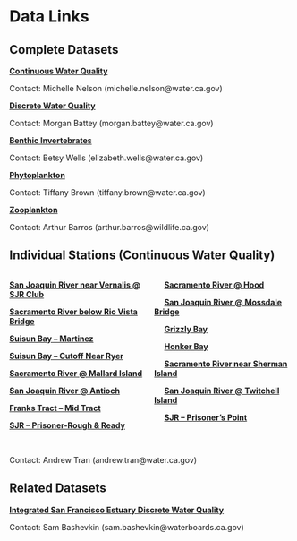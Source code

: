 # Data Links {#data-links}

## Complete Datasets {.unlisted .unnumbered}
[**Continuous Water Quality**](https://portal.edirepository.org/nis/mapbrowse?packageid=edi.1177.2)

Contact: Michelle Nelson (michelle.nelson@water.ca.gov)

[**Discrete Water Quality**](https://portal.edirepository.org/nis/mapbrowse?scope=edi&identifier=458&revision=7)

Contact: Morgan Battey (morgan.battey@water.ca.gov)

[**Benthic Invertebrates**](https://portal.edirepository.org/nis/mapbrowse?packageid=edi.1036.2)

Contact: Betsy Wells (elizabeth.wells@water.ca.gov)

[**Phytoplankton**](https://portal.edirepository.org/nis/mapbrowse?packageid=edi.1320.3)

Contact: Tiffany Brown (tiffany.brown@water.ca.gov)

[**Zooplankton**](https://portal.edirepository.org/nis/mapbrowse?scope=edi&identifier=522&revision=11)

Contact: Arthur Barros (arthur.barros@wildlife.ca.gov)

## Individual Stations (Continuous Water Quality) {.unlisted .unnumbered}
:::: {style="display: flex;"}

::: {}
[**San Joaquin River near Vernalis @ SJR Club**](https://cdec.water.ca.gov/dynamicapp/QueryF?s=SJR)  

[**Sacramento River below Rio Vista Bridge**](https://cdec.water.ca.gov/dynamicapp/QueryF?s=RVB)

[**Suisun Bay – Martinez**](https://cdec.water.ca.gov/dynamicapp/QueryF?s=MRZ)

[**Suisun Bay – Cutoff Near Ryer**](https://cdec.water.ca.gov/dynamicapp/QueryF?s=RYC)

[**Sacramento River @ Mallard Island**](https://cdec.water.ca.gov/dynamicapp/QueryF?s=MAL)

[**San Joaquin River @ Antioch**](https://cdec.water.ca.gov/dynamicapp/QueryF?s=ANH)

[**Franks Tract – Mid Tract**](https://cdec.water.ca.gov/dynamicapp/QueryF?s=FRK)

[**SJR – Prisoner-Rough & Ready**](https://cdec.water.ca.gov/dynamicapp/QueryF?s=RRI) 
:::

::: {}
&emsp;&nbsp;[**Sacramento River @ Hood**](https://cdec.water.ca.gov/dynamicapp/QueryF?s=SRH)

&emsp;&nbsp;[**San Joaquin River @ Mossdale Bridge**](https://cdec.water.ca.gov/dynamicapp/QueryF?s=MSD)

&emsp;&nbsp;[**Grizzly Bay**](https://cdec.water.ca.gov/dynamicapp/QueryF?s=GZL)

&emsp;&nbsp;[**Honker Bay**](https://cdec.water.ca.gov/dynamicapp/QueryF?s=HON)

&emsp;&nbsp;[**Sacramento River near Sherman Island**](https://cdec.water.ca.gov/dynamicapp/QueryF?s=SSI)

&emsp;&nbsp;[**San Joaquin River @ Twitchell Island**](https://cdec.water.ca.gov/dynamicapp/QueryF?s=TWI)

&emsp;&nbsp;[**SJR – Prisoner's Point**](https://cdec.water.ca.gov/dynamicapp/QueryF?s=PPT)
:::

::::
<br>
Contact: Andrew Tran (andrew.tran@water.ca.gov)

## Related Datasets {.unlisted .unnumbered}
[**Integrated San Francisco Estuary Discrete Water Quality**](https://portal.edirepository.org/nis/mapbrowse?scope=edi&identifier=731)

Contact: Sam Bashevkin (sam.bashevkin@waterboards.ca.gov)
